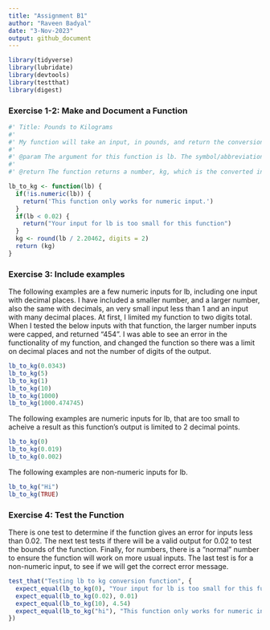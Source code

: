 ```yaml
---
title: "Assignment B1"
author: "Raveen Badyal"
date: "3-Nov-2023"
output: github_document
---
```


```r

library(tidyverse)
library(lubridate)
library(devtools)
library(testthat)
library(digest)
```

### Exercise 1-2: Make and Document a Function


```r
#' Title: Pounds to Kilograms
#'
#' My function will take an input, in pounds, and return the conversion to kilograms rounded to 1 decimal point for conciseness.
#'
#' @param The argument for this function is lb. The symbol/abbreviation for pounds in lb. This is a numeric argument.
#'
#' @return The function returns a number, kg, which is the converted inputted pounds into kilograms. The output is limited to two digits for conciseness.
```

```r
lb_to_kg <- function(lb) {
  if(!is.numeric(lb)) {
    return('This function only works for numeric input.')
  }
  if(lb < 0.02) {
    return("Your input for lb is too small for this function")
  }
  kg <- round(lb / 2.20462, digits = 2)
  return (kg)
}
```

### Exercise 3: Include examples

The following examples are a few numeric inputs for lb, including one input with decimal places. I have included a smaller number, and a larger number, also the same with decimals, an very small input less than 1 and an input with many decimal places. At first, I limited my function to two digits total. When I tested the below inputs with that function, the larger number inputs were capped, and returned "454". I was able to see an error in the functionality of my function, and changed the function so there was a limit on decimal places and not the number of digits of the output.
```r
lb_to_kg(0.0343)
lb_to_kg(5)
lb_to_kg(1)
lb_to_kg(10)
lb_to_kg(1000)
lb_to_kg(1000.474745)
```
The following examples are numeric inputs for lb, that are too small to acheive a result as this function's output is limited to 2 decimal points.
```r
lb_to_kg(0)
lb_to_kg(0.019)
lb_to_kg(0.002)
```

The following examples are non-numeric inputs for lb.
```r
lb_to_kg("Hi")
lb_to_kg(TRUE)
```
### Exercise 4: Test the Function
There is one test to determine if the function gives an error for inputs less than 0.02. The next test tests if there will be a valid output for 0.02 to test the bounds of the function. Finally, for numbers, there is a "normal" number to ensure the function will work on more usual inputs. The last test is for a non-numeric input, to see if we will get the correct error message.
```r
test_that("Testing lb to kg conversion function", {
  expect_equal(lb_to_kg(0), "Your input for lb is too small for this function")
  expect_equal(lb_to_kg(0.02), 0.01)
  expect_equal(lb_to_kg(10), 4.54)
  expect_equal(lb_to_kg("hi"), "This function only works for numeric input.")
})
```


